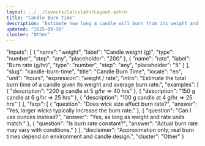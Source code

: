 ```yaml
---
layout: ../../layouts/CalculatorLayout.astro
title: "Candle Burn Time"
description: "Estimate how long a candle will burn from its weight and burn rate."
updated: "2025-09-30"
cluster: "Other"
---
```



  "inputs": [
    { "name": "weight", "label": "Candle weight (g)", "type": "number", "step": "any", "placeholder": "200" },
    { "name": "rate", "label": "Burn rate (g/hr)", "type": "number", "step": "any", "placeholder": "5" }
  ],
  "slug": "candle-burn-time",
  "title": "Candle Burn Time",
  "locale": "en",
  "unit": "hours",
  "expression": "weight / rate",
  "intro": "Estimate the total burn time of a candle given its weight and average burn rate.",
  "examples": [
    { "description": "200 g candle at 5 g/hr ⇒ 40 hrs" },
    { "description": "150 g candle at 6 g/hr ⇒ 25 hrs" },
    { "description": "100 g candle at 4 g/hr ⇒ 25 hrs" }
  ],
  "faqs": [
    { "question": "Does wick size affect burn rate?", "answer": "Yes, larger wicks typically increase the burn rate." },
    { "question": "Can I use ounces instead?", "answer": "Yes, as long as weight and rate units match." },
    { "question": "Is burn rate constant?", "answer": "Actual burn rate may vary with conditions." }
  ],
  "disclaimer": "Approximation only; real burn times depend on environment and candle design.",
  "cluster": "Other"
}

<Calculator schema={schema} />
